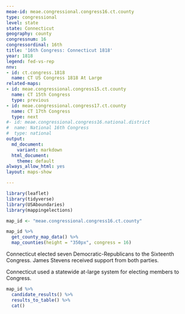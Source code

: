 ```yaml
---
meae-id: meae.congressional.congress16.ct.county
type: congressional
level: state
state: Connecticut
geography: county
congressnum: 16
congressordinal: 16th
title: '16th Congress: Connecticut 1818'
year: 1818
legend: fed-vs-rep
nnv:
- id: ct.congress.1818
  name: CT US Congress 1818 At Large
related-maps:
- id: meae.congressional.congress15.ct.county
  name: CT 15th Congress
  type: previous
- id: meae.congressional.congress17.ct.county
  name: CT 17th Congress
  type: next
#- id: meae.congressional.congress16.national.district
#  name: National 16th Congress
#  type: national
output:
  md_document:
    variant: markdown
  html_document:
    theme: default
always_allow_html: yes
layout: maps-show

---
```


```r
library(leaflet)
library(tidyverse)
library(USAboundaries)
library(mappingelections)

map_id <- "meae.congressional.congress16.ct.county"
```

<div class="map">

```r
map_id %>%
  get_county_map_data() %>%
  map_counties(height = "350px", congress = 16)
```

</div>

Connecticut elected seven Democratic-Republicans to the Sixteenth Congress. James Stevens received support from both parties.

Connecticut used a statewide at-large system for electing members to Congress.

<div class="results-table">

```r
map_id %>%
  candidate_results() %>%
  results_to_table() %>%
  cat()
```

</div>

